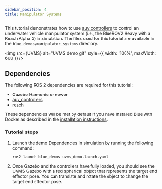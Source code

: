 ```yaml
---
sidebar_position: 4
title: Manipulator Systems
---
```



This tutorial demonstrates how to use [auv_controllers](https://github.com/Robotic-Decision-Making-Lab/auv_controllers)
to control an underwater vehicle manipulator system (i.e., the BlueROV2 Heavy
with a Reach Alpha 5) in simulation. The files used for this tutorial are available
in the `blue_demos/manipulator_systems` directory.

<img src={UVMS} alt="UVMS demo gif" style={{ width: '100%', maxWidth: 600 }} />

## Dependencies

The following ROS 2 dependencies are required for this tutorial:

* Gazebo Harmonic or newer
* [auv_controllers](https://github.com/Robotic-Decision-Making-Lab/auv_controllers)
* [reach](https://github.com/Robotic-Decision-Making-Lab/reach)

These dependencies will be met by default if you have installed Blue with
Docker as described in the [installation instructions](/installation).

### Tutorial steps

1. Launch the demo Dependencies in simulation by running the following command:

   ```bash
   ros2 launch blue_demos uvms_demo.launch.yaml
   ```

2. Once Gazebo and the controllers have fully loaded, you should see the UVMS
   Gazebo with a red spherical object that represents the target end effector
   pose. You can translate and rotate the object to change the target end effector pose.
